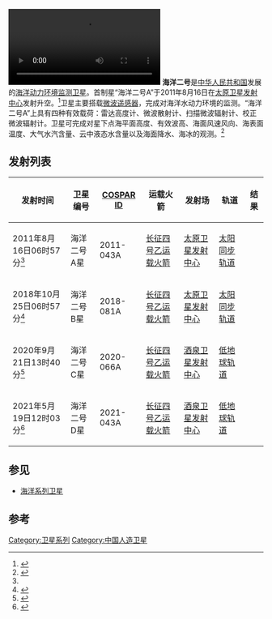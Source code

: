 {{UTC+8}}
[[File:2020年9月21日_中国成功发射海洋二号C星.webm|thumb]]
'''海洋二号'''是[[中华人民共和国|中华人民共和国]]发展的[[海洋系列衛星|海洋动力环境监测卫星]]。首制星“海洋二号A”于2011年8月16日在[[太原卫星发射中心|太原卫星发射中心]]发射升空。<ref name="HY-2A">{{cite web|url=http://news.qq.com/a/20110816/000682.htm|title=我国成功发射海洋二号卫星 主要监测海洋环境|accessdate=2011-08-17|archive-date=2016-08-28|archive-url=https://web.archive.org/web/20160828135855/http://news.qq.com/a/20110816/000682.htm|dead-url=no}}</ref>卫星主要搭载[[微波遥感器|微波遥感器]]，完成对海洋水动力环境的监测。“海洋二号A”上具有四种有效载荷：雷达高度计、微波散射计、扫描微波辐射计、校正微波辐射计。卫星可完成对星下点海平面高度、有效波高、海面风速风向、海表面温度、大气水汽含量、云中液态水含量以及海面降水、海冰的观测。<ref>{{cite web|url=http://news.sciencenet.cn/htmlnews/2011/8/250979.shtm|title=访姜景山院士：微波遥感助力海洋动力探测|accessdate=2011-08-17|archive-date=2011-11-01|archive-url=https://web.archive.org/web/20111101023430/http://news.sciencenet.cn/htmlnews/2011/8/250979.shtm|dead-url=no}}</ref>

== 发射列表 ==
{| class="wikitable"
|-
! 发射时间 !! 卫星编号 !![[COSPAR_ID|COSPAR ID]] !! 运载火箭 !! 发射场!! 轨道 !! 结果
|-
| 2011年8月16日06时57分<ref name="HY-2A" /> || 海洋二号A星 || 2011-043A || [[长征四号乙运载火箭|长征四号乙运载火箭]] || [[太原卫星发射中心|太原卫星发射中心]] || [[太阳同步轨道|太阳同步轨道]] || {{Success}}
|-
| 2018年10月25日06时57分<ref>{{cite web|url=http://www.xinhuanet.com/tech/2018-10/26/c_1123615320.htm|title=我国成功发射“海洋二号B星”|date=2018-10-26|accessdate=2020-06-12|archive-date=2020-06-12|archive-url=https://web.archive.org/web/20200612170113/http://www.xinhuanet.com/tech/2018-10/26/c_1123615320.htm|dead-url=no}}</ref> || 海洋二号B星 || 2018-081A ||  [[长征四号乙运载火箭|长征四号乙运载火箭]] || [[太原卫星发射中心|太原卫星发射中心]] || [[太阳同步轨道|太阳同步轨道]] || {{Success}}
|-
| 2020年9月21日13时40分<ref>{{cite web|title=我国成功发射海洋二号C卫星|url=http://www.xinhuanet.com/2020-09/21/c_1126520431.htm|accessdate=2020-09-21|author=李国利、朱霄雄|date=2020-09-21|format=|work=|publisher=新华社|language=zh-cn|archive-date=2021-05-19|archive-url=https://web.archive.org/web/20210519184740/http://www.xinhuanet.com/2020-09/21/c_1126520431.htm|dead-url=no}}</ref> || 海洋二号C星 ||2020-066A||  [[长征四号乙运载火箭|长征四号乙运载火箭]] || [[酒泉卫星发射中心|酒泉卫星发射中心]] || [[低地球轨道|低地球轨道]] || {{Success}}
|-
| 2021年5月19日12时03分<ref>{{cite web|title=我国成功发射海洋二号D卫星|website=新华网|language=zh-cn|date=2021-05-19|accessdate=2021-05-19|url=http://www.xinhuanet.com/2021-05/19/c_1127464633.htm|author=李国利、高阳|archive-date=2021-05-19|archive-url=https://web.archive.org/web/20210519043615/http://www.xinhuanet.com/2021-05/19/c_1127464633.htm|dead-url=no}}</ref> || 海洋二号D星 ||2021-043A ||  [[长征四号乙运载火箭|长征四号乙运载火箭]] || [[酒泉卫星发射中心|酒泉卫星发射中心]] || [[低地球轨道|低地球轨道]] || {{Success}}
|}

== 参见 ==
* [[海洋系列卫星|海洋系列卫星]]

==参考==
{{Reflist|2}}
{{中华人民共和国航天}}

[[Category:卫星系列|Category:卫星系列]]
[[Category:中国人造卫星|Category:中国人造卫星]]